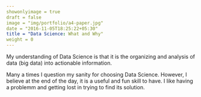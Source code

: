 ```yaml
---
showonlyimage = true
draft = false
image = "img/portfolio/a4-paper.jpg"
date = "2016-11-05T18:25:22+05:30"
title = "Data Science: What and Why"
weight = 0
---
```


My understanding of Data Science is that it is the organizing and analysis of data (big data) into actionable information.
<!--more-->

Many a times I question my sanity for choosing Data Science. However, I believe at the end of the day, it is a useful and fun skill to have. I like having a problemm and getting lost in trying to find its solution.  
